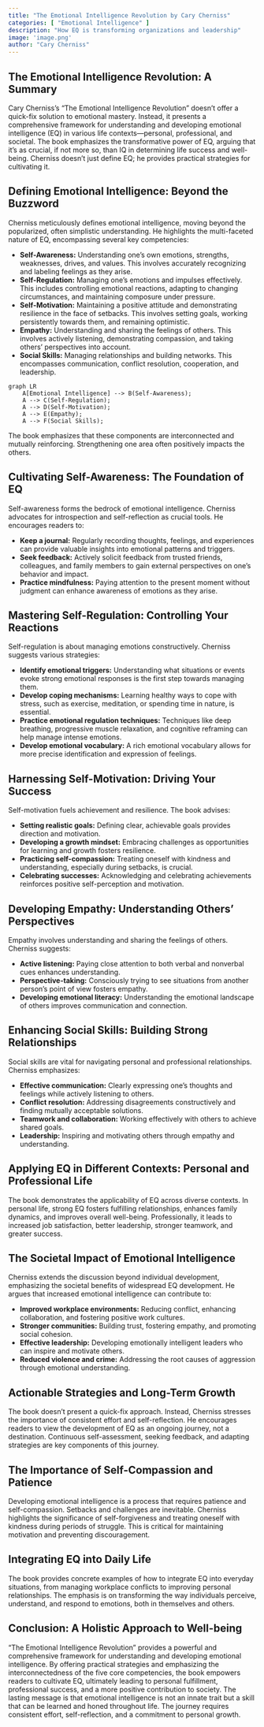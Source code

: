 ```yaml
---
title: "The Emotional Intelligence Revolution by Cary Cherniss"
categories: [ "Emotional Intelligence" ]
description: "How EQ is transforming organizations and leadership"
image: 'image.png'
author: "Cary Cherniss"
---
```

## The Emotional Intelligence Revolution: A Summary

Cary Cherniss's "The Emotional Intelligence Revolution" doesn't offer a quick-fix solution to emotional mastery. Instead, it presents a comprehensive framework for understanding and developing emotional intelligence (EQ) in various life contexts—personal, professional, and societal.  The book emphasizes the transformative power of EQ, arguing that it's as crucial, if not more so, than IQ in determining life success and well-being.  Cherniss doesn't just define EQ; he provides practical strategies for cultivating it.


## Defining Emotional Intelligence: Beyond the Buzzword

Cherniss meticulously defines emotional intelligence, moving beyond the popularized, often simplistic understanding. He highlights the multi-faceted nature of EQ, encompassing several key competencies:

* **Self-Awareness:**  Understanding one's own emotions, strengths, weaknesses, drives, and values.  This involves accurately recognizing and labeling feelings as they arise.
* **Self-Regulation:** Managing one's emotions and impulses effectively. This includes controlling emotional reactions, adapting to changing circumstances, and maintaining composure under pressure.
* **Self-Motivation:**  Maintaining a positive attitude and demonstrating resilience in the face of setbacks.  This involves setting goals, working persistently towards them, and remaining optimistic.
* **Empathy:**  Understanding and sharing the feelings of others.  This involves actively listening, demonstrating compassion, and taking others' perspectives into account.
* **Social Skills:**  Managing relationships and building networks.  This encompasses communication, conflict resolution, cooperation, and leadership.

```mermaid
graph LR
    A[Emotional Intelligence] --> B(Self-Awareness);
    A --> C(Self-Regulation);
    A --> D(Self-Motivation);
    A --> E(Empathy);
    A --> F(Social Skills);
```

The book emphasizes that these components are interconnected and mutually reinforcing.  Strengthening one area often positively impacts the others.


## Cultivating Self-Awareness: The Foundation of EQ

Self-awareness forms the bedrock of emotional intelligence.  Cherniss advocates for introspection and self-reflection as crucial tools.  He encourages readers to:

* **Keep a journal:**  Regularly recording thoughts, feelings, and experiences can provide valuable insights into emotional patterns and triggers.
* **Seek feedback:**  Actively solicit feedback from trusted friends, colleagues, and family members to gain external perspectives on one's behavior and impact.
* **Practice mindfulness:**  Paying attention to the present moment without judgment can enhance awareness of emotions as they arise.


## Mastering Self-Regulation: Controlling Your Reactions

Self-regulation is about managing emotions constructively.  Cherniss suggests various strategies:

* **Identify emotional triggers:**  Understanding what situations or events evoke strong emotional responses is the first step towards managing them.
* **Develop coping mechanisms:**  Learning healthy ways to cope with stress, such as exercise, meditation, or spending time in nature, is essential.
* **Practice emotional regulation techniques:**  Techniques like deep breathing, progressive muscle relaxation, and cognitive reframing can help manage intense emotions.
* **Develop emotional vocabulary:**  A rich emotional vocabulary allows for more precise identification and expression of feelings.


## Harnessing Self-Motivation: Driving Your Success

Self-motivation fuels achievement and resilience.  The book advises:

* **Setting realistic goals:**  Defining clear, achievable goals provides direction and motivation.
* **Developing a growth mindset:**  Embracing challenges as opportunities for learning and growth fosters resilience.
* **Practicing self-compassion:**  Treating oneself with kindness and understanding, especially during setbacks, is crucial.
* **Celebrating successes:**  Acknowledging and celebrating achievements reinforces positive self-perception and motivation.


## Developing Empathy: Understanding Others' Perspectives

Empathy involves understanding and sharing the feelings of others.  Cherniss suggests:

* **Active listening:**  Paying close attention to both verbal and nonverbal cues enhances understanding.
* **Perspective-taking:**  Consciously trying to see situations from another person's point of view fosters empathy.
* **Developing emotional literacy:**  Understanding the emotional landscape of others improves communication and connection.


## Enhancing Social Skills: Building Strong Relationships

Social skills are vital for navigating personal and professional relationships.  Cherniss emphasizes:

* **Effective communication:**  Clearly expressing one's thoughts and feelings while actively listening to others.
* **Conflict resolution:**  Addressing disagreements constructively and finding mutually acceptable solutions.
* **Teamwork and collaboration:**  Working effectively with others to achieve shared goals.
* **Leadership:**  Inspiring and motivating others through empathy and understanding.



##  Applying EQ in Different Contexts: Personal and Professional Life

The book demonstrates the applicability of EQ across diverse contexts. In personal life, strong EQ fosters fulfilling relationships, enhances family dynamics, and improves overall well-being. Professionally, it leads to increased job satisfaction, better leadership, stronger teamwork, and greater success.


## The Societal Impact of Emotional Intelligence

Cherniss extends the discussion beyond individual development, emphasizing the societal benefits of widespread EQ development.  He argues that increased emotional intelligence can contribute to:

* **Improved workplace environments:**  Reducing conflict, enhancing collaboration, and fostering positive work cultures.
* **Stronger communities:**  Building trust, fostering empathy, and promoting social cohesion.
* **Effective leadership:**  Developing emotionally intelligent leaders who can inspire and motivate others.
* **Reduced violence and crime:**  Addressing the root causes of aggression through emotional understanding.


## Actionable Strategies and Long-Term Growth

The book doesn't present a quick-fix approach. Instead, Cherniss stresses the importance of consistent effort and self-reflection.  He encourages readers to view the development of EQ as an ongoing journey, not a destination. Continuous self-assessment, seeking feedback, and adapting strategies are key components of this journey.


##  The Importance of Self-Compassion and Patience

Developing emotional intelligence is a process that requires patience and self-compassion.  Setbacks and challenges are inevitable.  Cherniss highlights the significance of self-forgiveness and treating oneself with kindness during periods of struggle. This is critical for maintaining motivation and preventing discouragement.


## Integrating EQ into Daily Life

The book provides concrete examples of how to integrate EQ into everyday situations, from managing workplace conflicts to improving personal relationships. The emphasis is on transforming the way individuals perceive, understand, and respond to emotions, both in themselves and others.


## Conclusion: A Holistic Approach to Well-being

"The Emotional Intelligence Revolution" provides a powerful and comprehensive framework for understanding and developing emotional intelligence. By offering practical strategies and emphasizing the interconnectedness of the five core competencies, the book empowers readers to cultivate EQ, ultimately leading to personal fulfillment, professional success, and a more positive contribution to society.  The lasting message is that emotional intelligence is not an innate trait but a skill that can be learned and honed throughout life. The journey requires consistent effort, self-reflection, and a commitment to personal growth.

